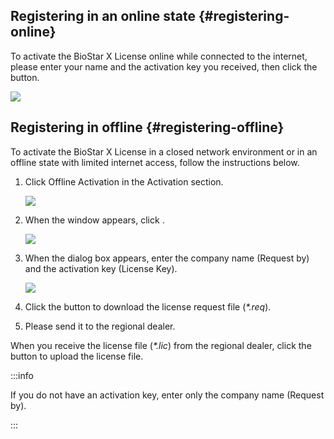 ## Registering in an online state {#registering-online}

To activate the <Cmd>BioStar X License</Cmd> online while connected to the internet, please enter your name and the activation key you received, then click the <Cmd sid='setting.server.license.button.activate' product='2' /> button.

<Image src='/img/biostarx-tutorial-license-online.png' />

## Registering in offline {#registering-offline}

To activate the <Cmd>BioStar X License</Cmd> in a closed network environment or in an offline state with limited internet access, follow the instructions below.

1. Click <Cmd>Offline Activation</Cmd> in the <Cmd>Activation</Cmd> section.

   <Image src='/img/biostarx-tutorial-license-offline.png' />

2. When the <Cmd sid='setting.server.license.title.activateLicenseOffline' product='2' /> window appears, click <Cmd sid='setting.server.license.button.requestOfflineKey' product='2' />.

   <Image src='/img/biostarx-tutorial-license-offline-popup.png' />

3. When the dialog box appears, enter the company name (<Cmd>Request by</Cmd>) and the activation key (<Cmd>License Key</Cmd>).

   <Image src='/img/biostarx-tutorial-license-offline-popup-filed.png' className='none' />

4. Click the <Cmd sid='setting.server.license.button.download' product='2' /> button to download the license request file (*\*.req*).

5. Please send it to the regional dealer.

When you receive the license file (*\*.lic*) from the regional dealer, click the <Cmd sid='setting.server.license.button.activate' product='2' /> button to upload the license file.

:::info

If you do not have an activation key, enter only the company name (<Cmd>Request by</Cmd>).

:::
